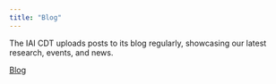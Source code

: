 ```yaml
---
title: "Blog"
---
```


The IAI CDT uploads posts to its blog regularly, showcasing our latest research, events, and news.

[Blog](https://interactiveai.blogs.bristol.ac.uk/)